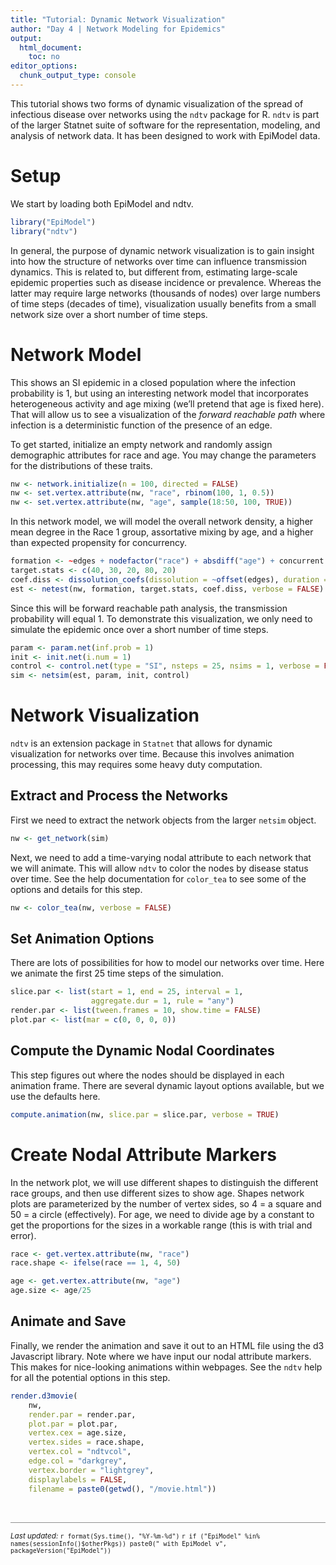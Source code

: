 ```yaml
---
title: "Tutorial: Dynamic Network Visualization"
author: "Day 4 | Network Modeling for Epidemics"
output:
  html_document:
    toc: no
editor_options: 
  chunk_output_type: console
---
```


This tutorial shows two forms of dynamic visualization of the spread of infectious disease over networks using the `ndtv` package for R. `ndtv` is part of the larger Statnet suite of software for the representation, modeling, and analysis of network data. It has been designed to work with EpiModel data. 

# Setup

We start by loading both EpiModel and ndtv.

```r
library("EpiModel")
library("ndtv")
```

In general, the purpose of dynamic network visualization is to gain insight into how the structure of networks over time can influence transmission dynamics. This is related to, but different from, estimating large-scale epidemic properties such as disease incidence or prevalence. Whereas the latter may require large networks (thousands of nodes) over large numbers of time steps (decades of time), visualization usually benefits from a small network size over a short number of time steps. 


# Network Model
This shows an SI epidemic in a closed population where the infection probability is 1, but using an interesting network model that incorporates heterogeneous activity and age mixing (we'll pretend that age is fixed here). That will allow us to see a visualization of the *forward reachable path* where  infection is a deterministic function of the presence of an edge. 

To get started, initialize an empty network and randomly assign demographic attributes for race and age. You may change the parameters for the distributions of these traits.
```r
nw <- network.initialize(n = 100, directed = FALSE)
nw <- set.vertex.attribute(nw, "race", rbinom(100, 1, 0.5))
nw <- set.vertex.attribute(nw, "age", sample(18:50, 100, TRUE))
```

In this network model, we will model the overall network density, a higher mean degree in the Race 1 group, assortative mixing by age, and a higher than expected propensity for concurrency. 
```r
formation <- ~edges + nodefactor("race") + absdiff("age") + concurrent
target.stats <- c(40, 30, 20, 80, 20)
coef.diss <- dissolution_coefs(dissolution = ~offset(edges), duration = 20)
est <- netest(nw, formation, target.stats, coef.diss, verbose = FALSE)
```

Since this will be forward reachable path analysis, the transmission probability will equal 1. To demonstrate this visualization, we only need to simulate the epidemic once over a short number of time steps.
```r
param <- param.net(inf.prob = 1)
init <- init.net(i.num = 1)
control <- control.net(type = "SI", nsteps = 25, nsims = 1, verbose = FALSE)
sim <- netsim(est, param, init, control)
```


# Network Visualization
`ndtv` is an extension package in `Statnet` that allows for dynamic visualization for networks over time. Because this involves animation processing, this may requires some heavy duty computation. 

## Extract and Process the Networks
First we need to extract the network objects from the larger `netsim` object.
```r
nw <- get_network(sim)
```

Next, we need to add a time-varying nodal attribute to each network that we will animate. This will allow `ndtv` to color the nodes by disease status over time. See the help documentation for `color_tea` to see some of the options and details for this step.
```r
nw <- color_tea(nw, verbose = FALSE)
```


## Set Animation Options
There are lots of possibilities for how to model our networks over time. Here we animate the first 25 time steps of the simulation.
```r
slice.par <- list(start = 1, end = 25, interval = 1, 
                  aggregate.dur = 1, rule = "any")
render.par <- list(tween.frames = 10, show.time = FALSE)
plot.par <- list(mar = c(0, 0, 0, 0))
```


## Compute the Dynamic Nodal Coordinates
This step figures out where the nodes should be displayed in each animation frame. There are several dynamic layout options available, but we use the defaults here.
```r
compute.animation(nw, slice.par = slice.par, verbose = TRUE)
```

# Create Nodal Attribute Markers
In the network plot, we will use different shapes to distinguish the different race groups, and then use different sizes to show age. Shapes network plots are parameterized by the number of vertex sides, so 4 = a square and 50 = a circle (effectively). For age, we need to divide age by a constant to get the proportions for the sizes in a workable range (this is with trial and error).
```r
race <- get.vertex.attribute(nw, "race")
race.shape <- ifelse(race == 1, 4, 50)

age <- get.vertex.attribute(nw, "age")
age.size <- age/25
```

## Animate and Save
Finally, we render the animation and save it out to an HTML file using the d3 Javascript library. Note where we have input our nodal attribute markers. This makes for nice-looking animations within webpages. See the `ndtv` help for all the potential options in this step.
```r
render.d3movie(
    nw,
    render.par = render.par,
    plot.par = plot.par,
    vertex.cex = age.size,
    vertex.sides = race.shape,
    vertex.col = "ndtvcol",
    edge.col = "darkgrey",
    vertex.border = "lightgrey",
    displaylabels = FALSE,
    filename = paste0(getwd(), "/movie.html"))
```


<br>
<hr style="background-color:#909090;height:1px;width:100%">
<small>
*Last updated:* `r format(Sys.time(), "%Y-%m-%d")`
`r if ("EpiModel" %in% names(sessionInfo()$otherPkgs)) paste0(" with EpiModel v", packageVersion("EpiModel"))`
</small>
